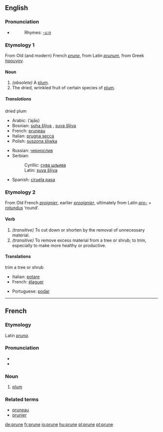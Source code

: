 ==English==
===Pronunciation===
*{{IPA|/pru:n/}}
*:Rhymes: [[Rhymes:English:-uːn|-uːn]]

===Etymology 1===
From Old (and modern) French ''[[#French|prune]]'', from Latin ''[[prunum]]'', from Greek [[προυνον]].

====Noun====
{{en-noun}}

# ''(obsolete)'' A [[plum]].
# The dried, wrinkled fruit of certain species of [[plum]].

=====Translations=====
;dried plum
{{top}}
*Arabic: {{ARchar|[[أجاص]]}} (’ajāṣ)
*Bosnian: [[suha šljiva#Bosnian|suha šljiva]] {{f}}, [[suva šljiva#Bosnian|suva šljiva]] {{f}}
*French: [[pruneau]] {{m}}
*Italian: [[prugna secca]] {{f}}
*Polish: [[suszona śliwka]] {{f}}
{{mid}}
*Russian: [[чернослив]]
*Serbian:
*:Cyrillic: [[сува шљива#Serbian|сува шљива]] {{f}}
*:Latin: [[suva šljiva#Serbian|suva šljiva]] {{f}}
*Spanish: [[ciruela pasa]] {{f}}
{{bottom}}

===Etymology 2===
From Old French ''[[proignier]]'', earlier ''[[prooignier]]'', ultimately from Latin ''[[pro-]]'' + ''[[rotundus]]'' ‘round’.

====Verb====
{{en-verb|prun|ing}}

# ''(transitive)'' To cut down or shorten by the removal of unnecessary material.
# ''(transitive)'' To remove excess material from a tree or shrub; to trim, especially to make more healthy or productive.

====Translations====
;trim a tree or shrub
{{top}}
*Italian: [[potare]]
*French: [[élaguer]]
{{mid}}
*Portuguese: [[podar]]
{{bottom}}

----

==French==
===Etymology===
Latin ''[[pruna]]''.

===Pronunciation===
*{{IPA|/pʀyn/}}
*{{SAMPA|/pRyn/}}

===Noun===
{{fr-noun-reg|f}}

# [[plum]]

===Related terms===
*[[pruneau]]
*[[prunier]]

[[de:prune]]
[[fr:prune]]
[[io:prune]]
[[hu:prune]]
[[pl:prune]]
[[pt:prune]]